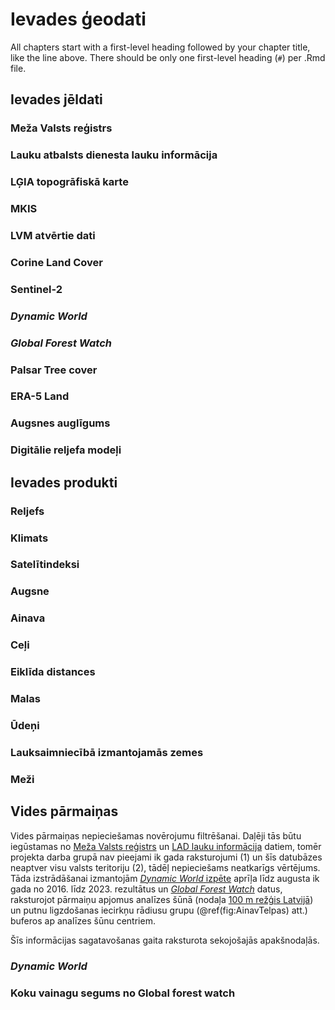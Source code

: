 # Ievades ģeodati  {#Chapter3}

All chapters start with a first-level heading followed by your chapter title, like the line above. There should be only one first-level heading (`#`) per .Rmd file.

## Ievades jēldati {#Chapter3.1}

### Meža Valsts reģistrs {#Chapter3.1.1}

### Lauku atbalsts dienesta lauku informācija {#Chapter3.1.2}

### LĢIA topogrāfiskā karte {#Chapter3.1.3}

### MKIS {#Chapter3.1.4}

### LVM atvērtie dati {#Chapter3.1.5}

### Corine Land Cover {#Chapter3.1.6}

### Sentinel-2 {#Chapter3.1.7}

### *Dynamic World* {#Chapter3.1.8}

### *Global Forest Watch* {#Chapter3.1.9}

### Palsar Tree cover {#Chapter3.1.10}

### ERA-5 Land {#Chapter3.1.11}


### Augsnes auglīgums {#Chapter3.1.12}

### Digitālie reljefa modeļi {#Chapter3.1.13}


## Ievades produkti {#Chapter3.2}

### Reljefs {#Chapter3.2.1}

### Klimats {#Chapter3.2.2}

### Satelītindeksi {#Chapter3.2.3}

### Augsne {#Chapter3.2.4}


### Ainava {#Chapter3.2.5}

### Ceļi {#Chapter3.2.6}

### Eiklīda distances {#Chapter3.2.7}

### Malas {#Chapter3.2.8}

### Ūdeņi {#Chapter3.2.9}

### Lauksaimniecībā izmantojamās zemes {#Chapter3.2.10}

### Meži {#Chapter3.2.11}



## Vides pārmaiņas {#Chapter3.3}

Vides pārmaiņas nepieciešamas novērojumu filtrēšanai. Daļēji tās būtu iegūstamas no [Meža Valsts reģistrs](#Chapter3.1.1) un [LAD lauku informācija](#Chapter3.1.2) datiem, tomēr projekta darba grupā nav pieejami ik gada raksturojumi (1) un šīs datubāzes neaptver visu valsts teritoriju (2), tādēļ nepieciešams neatkarīgs vērtējums. Tāda izstrādāšanai izmantojām [*Dynamic World* izpēte](#Chapter4) aprīļa līdz augusta ik gada no 2016. līdz 2023. rezultātus un [*Global Forest Watch*](#Chapter3.1.9) datus, raksturojot pārmaiņu apjomus analīzes šūnā (nodaļa [100 m režģis Latvijā](#Chapter2.1)) un putnu ligzdošanas iecirkņu rādiusu grupu (\@ref(fig:AinavTelpas) att.) buferos ap analīzes šūnu centriem.

Šīs informācijas sagatavošanas gaita raksturota sekojošajās apakšnodaļās.

### *Dynamic World* {#Chapter3.3.1}

### Koku vainagu segums no Global forest watch {#Chapter3.3.2}

